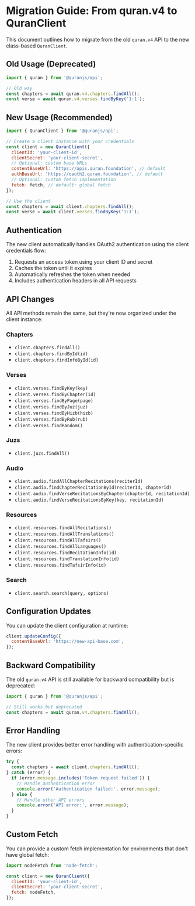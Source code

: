 # Migration Guide: From quran.v4 to QuranClient

This document outlines how to migrate from the old `quran.v4` API to the new class-based `QuranClient`.

## Old Usage (Deprecated)

```javascript
import { quran } from '@quranjs/api';

// Old way
const chapters = await quran.v4.chapters.findAll();
const verse = await quran.v4.verses.findByKey('1:1');
```

## New Usage (Recommended)

```javascript
import { QuranClient } from '@quranjs/api';

// Create a client instance with your credentials
const client = new QuranClient({
  clientId: 'your-client-id',
  clientSecret: 'your-client-secret',
  // Optional: custom base URLs
  contentBaseUrl: 'https://apis.quran.foundation', // default
  authBaseUrl: 'https://oauth2.quran.foundation', // default
  // Optional: custom fetch implementation
  fetch: fetch, // default: global fetch
});

// Use the client
const chapters = await client.chapters.findAll();
const verse = await client.verses.findByKey('1:1');
```

## Authentication

The new client automatically handles OAuth2 authentication using the client credentials flow:

1. Requests an access token using your client ID and secret
2. Caches the token until it expires
3. Automatically refreshes the token when needed
4. Includes authentication headers in all API requests

## API Changes

All API methods remain the same, but they're now organized under the client instance:

### Chapters
- `client.chapters.findAll()`
- `client.chapters.findById(id)`
- `client.chapters.findInfoById(id)`

### Verses  
- `client.verses.findByKey(key)`
- `client.verses.findByChapter(id)`
- `client.verses.findByPage(page)`
- `client.verses.findByJuz(juz)`
- `client.verses.findByHizb(hizb)`
- `client.verses.findByRub(rub)`
- `client.verses.findRandom()`

### Juzs
- `client.juzs.findAll()`

### Audio
- `client.audio.findAllChapterRecitations(reciterId)`
- `client.audio.findChapterRecitationById(reciterId, chapterId)`
- `client.audio.findVerseRecitationsByChapter(chapterId, recitationId)`
- `client.audio.findVerseRecitationsByKey(key, recitationId)`

### Resources
- `client.resources.findAllRecitations()`
- `client.resources.findAllTranslations()`
- `client.resources.findAllTafsirs()`
- `client.resources.findAllLanguages()`
- `client.resources.findRecitationInfo(id)`
- `client.resources.findTranslationInfo(id)`
- `client.resources.findTafsirInfo(id)`

### Search
- `client.search.search(query, options)`

## Configuration Updates

You can update the client configuration at runtime:

```javascript
client.updateConfig({
  contentBaseUrl: 'https://new-api-base.com',
});
```

## Backward Compatibility

The old `quran.v4` API is still available for backward compatibility but is deprecated:

```javascript
import { quran } from '@quranjs/api';

// Still works but deprecated
const chapters = await quran.v4.chapters.findAll();
```

## Error Handling

The new client provides better error handling with authentication-specific errors:

```javascript
try {
  const chapters = await client.chapters.findAll();
} catch (error) {
  if (error.message.includes('Token request failed')) {
    // Handle authentication error
    console.error('Authentication failed:', error.message);
  } else {
    // Handle other API errors
    console.error('API error:', error.message);
  }
}
```

## Custom Fetch

You can provide a custom fetch implementation for environments that don't have global fetch:

```javascript
import nodeFetch from 'node-fetch';

const client = new QuranClient({
  clientId: 'your-client-id',
  clientSecret: 'your-client-secret',
  fetch: nodeFetch,
});
```